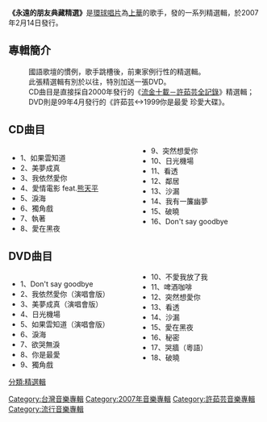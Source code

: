 {{Album infobox | <!-- See Wikipedia:WikiProject_Albums -->
|  Name        = 永遠的朋友典藏精選
|  Type        = [[精選輯|精選輯]]
|  Artist      = [[許茹芸|許茹芸]]
|  Cover       = Valen hsu - 永遠的朋友典藏系列.jpg
|  Released    = 2007年2月14日
|  Recorded    =
|  Genre       = [[流行音樂|流行音樂]]
|  Length      =
|  Label       = [[環球唱片|環球唱片]] 發行
|  Producer    = 
|  Reviews     =
|  Last album  = [[國語真經典|國語真經典]]<br />(2005年)
|  This album  = '''永遠的朋友典藏精選'''<br />(2007年)
|  Next album  = [[好歌茹芸|好歌茹芸]]<br />(2011年)
}}

'''《永遠的朋友典藏精選》'''是[[環球唱片|環球唱片]]為[[上華唱片|上華]]的歌手，發的一系列精選輯，於2007年2月14日發行。

==專輯簡介==

:國語歌壇的慣例，歌手跳槽後，前東家例行性的精選輯。
:此張精選輯有別於以往，特別加送一張DVD。
:CD曲目是直接採自2000年發行的《[[流金十載－許茹芸全記錄|流金十載－許茹芸全記錄]]》精選輯；
:DVD則是99年4月發行的《許茹芸<->1999你是最愛 珍愛大碟》。

==CD曲目==
<div style="-moz-column-count:2; column-count:2;">
*1、如果雲知道
*2、美夢成真
*3、我依然愛你
*4、愛情電影 feat.[[熊天平|熊天平]]
*5、淚海
*6、獨角戲
*7、執著
*8、愛在黑夜
*9、突然想愛你
*10、日光機場
*11、看透
*12、鄰居
*13、沙漏
*14、我有一簾幽夢
*15、破曉
*16、Don't say goodbye
</div>

==DVD曲目==
<div style="-moz-column-count:2; column-count:2;">
*1、Don't say goodbye
*2、我依然愛你（演唱會版）
*3、美夢成真（演唱會版）
*4、日光機場
*5、如果雲知道（演唱會版）
*6、淚海
*7、欲哭無淚
*8、你是最愛
*9、獨角戲
*10、不愛我放了我
*11、啤酒咖啡
*12、突然想愛你
*13、看透
*14、沙漏
*15、愛在黑夜
*16、秘密
*17、哭牆（粵語）
*18、破曉
</div>



{{許茹芸}}

[[Category:台灣音樂專輯|Category:台灣音樂專輯]]
[[Category:2007年音樂專輯|Category:2007年音樂專輯]]
[[Category:許茹芸音樂專輯|Category:許茹芸音樂專輯]]
[[Category:流行音樂專輯|Category:流行音樂專輯]]
[[分類:精選輯|分類:精選輯]]